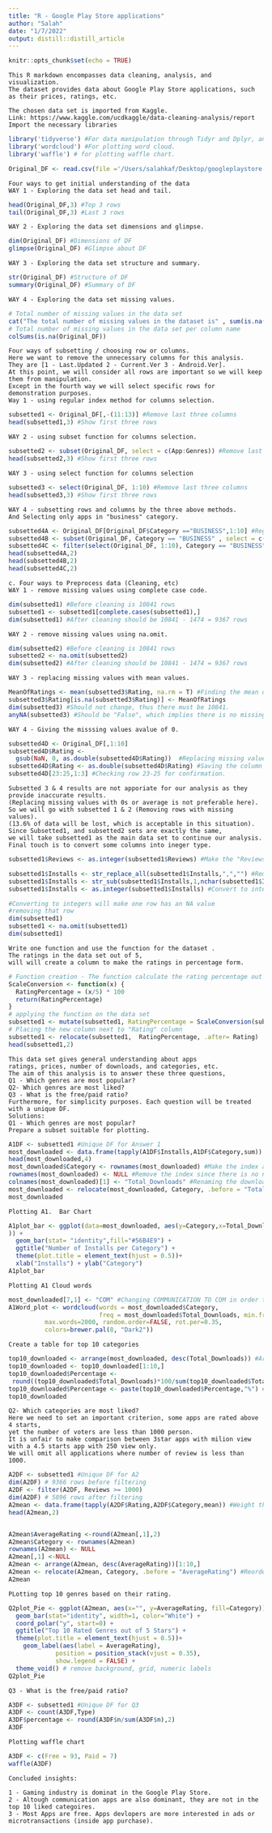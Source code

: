 ```yaml
---
title: "R - Google Play Store applications"
author: "Salah"
date: "1/7/2022"
output: distill::distill_article
---
```


```r
knitr::opts_chunk$set(echo = TRUE)
```

```
This R markdown encompasses data cleaning, analysis, and visualization.
The dataset provides data about Google Play Store applications, such as their prices, ratings, etc. 

The chosen data set is imported from Kaggle.
Link: https://www.kaggle.com/ucdkaggle/data-cleaning-analysis/report
Import the necessary libraries 
```

```r
library('tidyverse') #For data manipulation through Tidyr and Dplyr, and for plotting through ggplot2.
library('wordcloud') #For plotting word cloud.
library('waffle') # for plotting waffle chart.
```


```r
Original_DF <- read.csv(file ='/Users/salahkaf/Desktop/googleplaystore.csv')
```

```
Four ways to get initial understanding of the data 
WAY 1 - Exploring the data set head and tail.
```

```r
head(Original_DF,3) #Top 3 rows
tail(Original_DF,3) #Last 3 rows
```

```
WAY 2 - Exploring the data set dimensions and glimpse.
```

```r
dim(Original_DF) #Dimensions of DF
glimpse(Original_DF) #Glimpse about DF
```

```
WAY 3 - Exploring the data set structure and summary.
```

```r
str(Original_DF) #Structure of DF
summary(Original_DF) #Summary of DF
```

```
WAY 4 - Exploring the data set missing values.
```

```r
# Total number of missing values in the data set
cat("The total number of missing values in the dataset is" , sum(is.na(Original_DF)))
# Total number of missing values in the data set per column name
colSums(is.na(Original_DF)) 
```

```
Four ways of subsetting / choosing row or columns.
Here we want to remove the unnecessary columns for this analysis. 
They are [1 - Last.Updated 2 - Current.Ver 3 - Android.Ver].
At this point, we will consider all rows are important so we will keep them from manipulation.
Except in the fourth way we will select specific rows for demonstration purposes.
Way 1 - using regular index method for columns selection.
```

```r
subsetted1 <- Original_DF[,-(11:13)] #Remove last three columns
head(subsetted1,3) #Show first three rows
```

```
WAY 2 - using subset function for columns selection.
```

```r
subsetted2 <- subset(Original_DF, select = c(App:Genres)) #Remove last three columns
head(subsetted2,3) #Show first three rows
```

```
WAY 3 - using select function for columns selection
```

```r
subsetted3 <- select(Original_DF, 1:10) #Remove last three columns
head(subsetted3,3) #Show first three rows
```

```
WAY 4 - subsetting rows and columns by the three above methods.
And Selecting only apps in "business" category.
```

```r
subsetted4A <- Original_DF[Original_DF$Category =="BUSINESS",1:10] #Regular indexing
subsetted4B <- subset(Original_DF, Category == "BUSINESS" , select = c(App:Genres)) #Subset method.
subsetted4C <- filter(select(Original_DF, 1:10), Category == "BUSINESS") #Filter method
head(subsetted4A,2)
head(subsetted4B,2)
head(subsetted4C,2)
```

```
c. Four ways to Preprocess data (Cleaning, etc)
WAY 1 - remove missing values using complete case code.
```

```r
dim(subsetted1) #Before cleaning is 10841 rows
subsetted1 <- subsetted1[complete.cases(subsetted1),]
dim(subsetted1) #After cleaning should be 10841 - 1474 = 9367 rows
```

```
WAY 2 - remove missing values using na.omit.
```

```r
dim(subsetted2) #Before cleaning is 10841 rows
subsetted2 <- na.omit(subsetted2)
dim(subsetted2) #After cleaning should be 10841 - 1474 = 9367 rows
```

```
WAY 3 - replacing missing values with mean values.
```

```r
MeanOfRatings <- mean(subsetted3$Rating, na.rm = T) #Finding the mean of the "Rating" column
subsetted3$Rating[is.na(subsetted3$Rating)] <- MeanOfRatings
dim(subsetted3) #Should not change, thus there must be 10841.
anyNA(subsetted3) #Should be "False", which implies there is no missing values.
```

```
WAY 4 - Giving the misssing values avalue of 0.
```

```r
subsetted4D <- Original_DF[,1:10]
subsetted4D$Rating <- 
  gsub(NaN, 0, as.double(subsetted4D$Rating))  #Replacing missing values values with 0
subsetted4D$Rating <- as.double(subsetted4D$Rating) #Saving the column as double
subsetted4D[23:25,1:3] #Checking row 23-25 for confirmation.
```

```
Subsetted 3 & 4 results are not apporiate for our analysis as they provide inaccurate results.
(Replacing missing values with 0s or average is not preferable here).
So we will go with subsetted 1 & 2 (Removing rows with missing values).
(13.6% of data will be lost, which is acceptable in this situation).
Since Subsetted1, and subsetted2 sets are exactly the same,
we will take subsetted1 as the main data set to continue our analysis.
Final touch is to convert some columns into ineger type.
```

```r
subsetted1$Reviews <- as.integer(subsetted1$Reviews) #Make the "Reviews" column type as integer.

subsetted1$Installs <- str_replace_all(subsetted1$Installs,",","") #Removing ","
subsetted1$Installs <- str_sub(subsetted1$Installs,1,nchar(subsetted1$Installs)-1) #Removing "+"
subsetted1$Installs <- as.integer(subsetted1$Installs) #Convert to integers

#Converting to integers will make one row has an NA value
#removing that row 
dim(subsetted1)
subsetted1 <- na.omit(subsetted1)
dim(subsetted1)
```

```
Write one function and use the function for the dataset .
The ratings in the data set out of 5,
will will create a column to make the ratings in percentage form.
```

```r
# Function creation - The function calculate the rating percentage out of 100% instead of 5 stars.
ScaleConversion <- function(x) {
  RatingPercentage = (x/5) * 100
  return(RatingPercentage)
}
# applying the function on the data set
subsetted1 <- mutate(subsetted1, RatingPercentage = ScaleConversion(subsetted1$Rating))
# Placing the new column next to "Rating" column
subsetted1 <- relocate(subsetted1,  RatingPercentage, .after= Rating)
head(subsetted1,2)
```

```
This data set gives general understanding about apps
ratings, prices, number of downloads, and categories, etc.
The aim of this analysis is to answer these three questions, 
Q1 - Which genres are most popular?
Q2- Which genres are most liked?
Q3 - What is the free/paid ratio?
Furthermore, for simplicity purposes. Each question will be treated with a unique DF.
Solutions:
Q1 - Which genres are most popular?
Prepare a subset suitable for plotting.
```

```r
A1DF <- subsetted1 #Unique DF for Answer 1 
most_downloaded <- data.frame(tapply(A1DF$Installs,A1DF$Category,sum)) # Sum number of installs per category
head(most_downloaded,4)
most_downloaded$Category <- rownames(most_downloaded) #Make the index as a column 
rownames(most_downloaded) <- NULL #Remove the index since there is no need for it any more
colnames(most_downloaded)[1] <- "Total_Downloads" #Renaming the downloads count column
most_downloaded <- relocate(most_downloaded, Category, .before = "Total_Downloads") #Reordering columns
most_downloaded
```

```
Plotting A1.  Bar Chart
```

```r
A1plot_bar <- ggplot(data=most_downloaded, aes(y=Category,x=Total_Downloads
)) +
  geom_bar(stat= "identity",fill="#56B4E9") + 
  ggtitle("Number of Installs per Category") +
  theme(plot.title = element_text(hjust = 0.5))+
  xlab("Installs") + ylab("Category")
A1plot_bar
```

```
Plotting A1 Cloud words
```
```r
most_downloaded[7,1] <- "COM" #Changing COMMUNICATION TO COM in order to fit it in the next plot.
A1Word_plot <- wordcloud(words = most_downloaded$Category,
                         freq = most_downloaded$Total_Downloads, min.freq = 1,
          max.words=2000, random.order=FALSE, rot.per=0.35,
          colors=brewer.pal(8, "Dark2"))
```

```
Create a table for top 10 categories
```

```r
top10_downloaded <- arrange(most_downloaded, desc(Total_Downloads)) #Arrange DF in descending order
top10_downloaded <- top10_downloaded[1:10,]
top10_downloaded$Percentage <- 
 round((top10_downloaded$Total_Downloads)*100/sum(top10_downloaded$Total_Downloads),2)#Percentage Generating
top10_downloaded$Percentage <- paste(top10_downloaded$Percentage,"%") #Append"%" sign
top10_downloaded
```

```
Q2- Which categories are most liked?
Here we need to set an important criterion, some apps are rated above 4 starts,
yet the number of voters are less than 1000 person.
It is unfair to make comparison between 3star apps with milion view with a 4.5 starts app with 250 view only.
We will omit all applications where number of review is less than 1000.
```

```r
A2DF <- subsetted1 #Unique DF for A2
dim(A2DF) # 9366 rows before filtering 
A2DF <- filter(A2DF, Reviews >= 1000)  
dim(A2DF) # 5896 rows after filtering
A2mean <- data.frame(tapply(A2DF$Rating,A2DF$Category,mean)) #Weight the average per category
head(A2mean,2)


A2mean$AverageRating <-round(A2mean[,1],2)
A2mean$Category <- rownames(A2mean)
rownames(A2mean) <- NULL
A2mean[,1] <-NULL
A2mean <- arrange(A2mean, desc(AverageRating))[1:10,]
A2mean <- relocate(A2mean, Category, .before = "AverageRating") #Reordering columns
A2mean
```

```
PLotting top 10 genres based on their rating.
```

```r
Q2plot_Pie <- ggplot(A2mean, aes(x="", y=AverageRating, fill=Category)) +
  geom_bar(stat="identity", width=1, color="White") +
  coord_polar("y", start=0) + 
  ggtitle("Top 10 Rated Genres out of 5 Stars") +
  theme(plot.title = element_text(hjust = 0.5))+
    geom_label(aes(label = AverageRating),
             position = position_stack(vjust = 0.35),
             show.legend = FALSE) +
  theme_void() # remove background, grid, numeric labels
Q2plot_Pie
```

```
Q3 - What is the free/paid ratio?
```

```r
A3DF <- subsetted1 #Unique DF for Q3
A3DF <- count(A3DF,Type)
A3DF$percentage <- round(A3DF$n/sum(A3DF$n),2)
A3DF
```

```
Plotting waffle chart 
```

```r
A3DF <- c(Free = 93, Paid = 7)
waffle(A3DF)
```

```
Concluded insights:

1 - Gaming industry is dominat in the Google Play Store.
2 - Altough communication apps are also dominant, they are not in the top 10 liked categoires.
3 - Most Apps are free. Apps devlopers are more interested in ads or microtransactions (inside app purchase).
```

